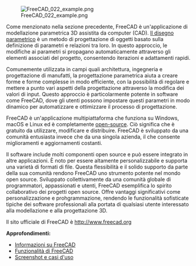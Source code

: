 <languages/>

{{Docnav/it
|[[Manual:Introduction/it|Introduzione]]
|[[Manual:Installing/it|Installazione]]
|[[Manual:Introduction/it|Pagina iniziale del manuale]]
|IconL = Crystal Clear manual.png
|IconC = Crystal Clear manual.png
}}

{{Manual:TOC}}

[[File:FreeCAD 022 example.png]]

Come menzionato nella sezione precedente, FreeCAD è un'applicazione di modellazione parametrica 3D assistita da computer (CAD). [https://en.wikipedia.org/wiki/Parametric_design Il disegno parametrico] è un metodo di progettazione di oggetti basato sulla definizione di parametri e relazioni tra loro. In questo approccio, le modifiche ai parametri si propagano automaticamente attraverso gli elementi associati del progetto, consentendo iterazioni e adattamenti rapidi. 

Comunemente utilizzata in campi quali architettura, ingegneria e progettazione di manufatti, la progettazione parametrica aiuta a creare forme e forme complesse in modo efficiente, con la possibilità di regolare e mettere a punto vari aspetti della progettazione attraverso la modifica dei valori di input. Questo approccio è particolarmente potente in software come FreeCAD, dove gli utenti possono impostare questi parametri in modo dinamico per automatizzare e ottimizzare il processo di progettazione.

FreeCAD è un'applicazione multipiattaforma che funziona su Windows, macOS e Linux ed è completamente [https://en.wikipedia.org/wiki/Open_source open-source]. Ciò significa che è gratuito da utilizzare, modificare e distribuire. FreeCAD è sviluppato da una comunità entusiasta invece che da una singola azienda, il che consente miglioramenti e aggiornamenti costanti.

Il software include molti componenti open source e può essere integrato in altre applicazioni. È noto per essere altamente personalizzabile e supporta una varietà di formati di file. Questa flessibilità e il solido supporto da parte della sua comunità rendono FreeCAD uno strumento potente nel mondo open source. Sviluppato collettivamente da una comunità globale di programmatori, appassionati e utenti, FreeCAD esemplifica lo spirito collaborativo dei progetti open source. Offre vantaggi significativi come personalizzazione e prohgrammazione, rendendo le funzionalità sofisticate tipiche dei software professionali alla portata di qualsiasi utente interessato alla modellazione e alla progettazione 3D.

Il sito ufficiale di FreeCAD è http://www.freecad.org

'''Approfondimenti:'''

* [[About_FreeCAD/it|Informazioni su FreeCAD]]
* [[Feature_list/it|Funzionalità di FreeCAD]]
* [https://forum.freecad.org/viewforum.php?f=24 Screenshot e casi d'uso]


{{Docnav/it
|[[Manual:Introduction/it|Introduzione]]
|[[Manual:Installing/it|Installazione]]
|[[Manual:Introduction/it|Pagina iniziale del manuale]]
|IconL = Crystal Clear manual.png
|IconC = Crystal Clear manual.png
}}